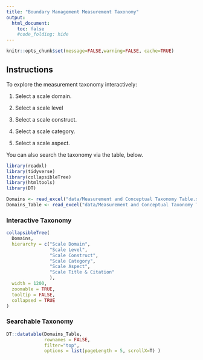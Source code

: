 ```yaml
---
title: "Boundary Management Measurement Taxonomy"
output:
  html_document:
    toc: false
    #code_folding: hide
---
```


```r
knitr::opts_chunk$set(message=FALSE,warning=FALSE, cache=TRUE)
```

## Instructions

To explore the measurement taxonomy interactively:

1. Select a scale domain.

2. Select a scale level

3. Select a scale construct.

4. Select a scale category.

5. Select a scale aspect.

You can also search the taxonomy via the table, below.

```r
library(readxl)
library(tidyverse)
library(collapsibleTree)
library(htmltools)
library(DT)
```

```r
Domains <- read_excel("data/Measurement and Conceptual Taxonomy Table.xlsx", sheet=1)
Domains_Table <- read_excel("data/Measurement and Conceptual Taxonomy Table.xlsx", sheet=2)
```

### Interactive Taxonomy
```r
collapsibleTree(
  Domains,
  hierarchy = c("Scale Domain", 
                "Scale Level", 
                "Scale Construct",
                "Scale Category",
                "Scale Aspect",
                "Scale Title & Citation"
                ),
  width = 1200,
  zoomable = TRUE,
  tooltip = FALSE,
  collapsed = TRUE
)
```

### Searchable Taxonomy
```r
DT::datatable(Domains_Table, 
              rownames = FALSE, 
              filter="top", 
              options = list(pageLength = 5, scrollX=T) )
```

